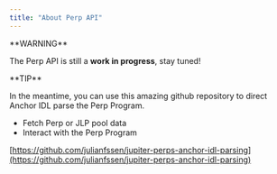 ```yaml
---
title: "About Perp API"
---
```


<Warning>
  **WARNING**

  The Perp API is still a **work in progress**, stay tuned!
</Warning>

<Tip>
  **TIP**
  
  In the meantime, you can use this amazing github repository to direct Anchor IDL parse the Perp Program.

  * Fetch Perp or JLP pool data
  * Interact with the Perp Program

  [https://github.com/julianfssen/jupiter-perps-anchor-idl-parsing](https://github.com/julianfssen/jupiter-perps-anchor-idl-parsing)
</Tip>
